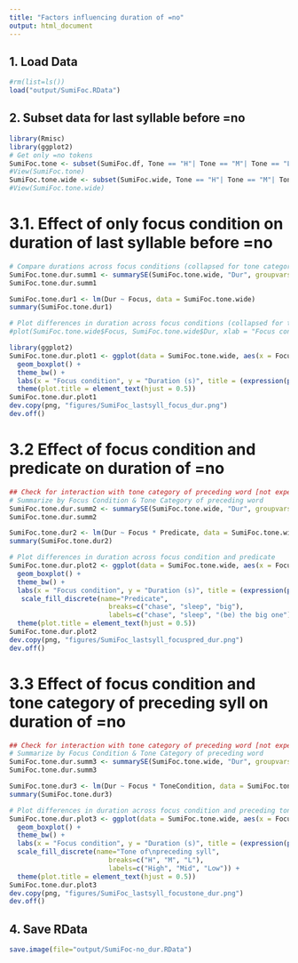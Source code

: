 ```yaml
---
title: "Factors influencing duration of =no"
output: html_document
---
```


## 1. Load Data
```r
#rm(list=ls())
load("output/SumiFoc.RData")
```

## 2. Subset data for last syllable before =no
```r
library(Rmisc)
library(ggplot2)
# Get only =no tokens
SumiFoc.tone <- subset(SumiFoc.df, Tone == "H"| Tone == "M"| Tone == "L")
#View(SumiFoc.tone)
SumiFoc.tone.wide <- subset(SumiFoc.wide, Tone == "H"| Tone == "M"| Tone == "L")
#View(SumiFoc.tone.wide)
```

# 3.1. Effect of only focus condition on duration of last syllable before =no
```r
# Compare durations across focus conditions (collapsed for tone category)
SumiFoc.tone.dur.summ1 <- summarySE(SumiFoc.tone.wide, "Dur", groupvars = "Focus", na.rm = TRUE)
SumiFoc.tone.dur.summ1

SumiFoc.tone.dur1 <- lm(Dur ~ Focus, data = SumiFoc.tone.wide)
summary(SumiFoc.tone.dur1)

# Plot differences in duration across focus conditions (collapsed for tone category)
#plot(SumiFoc.tone.wide$Focus, SumiFoc.tone.wide$Dur, xlab = "Focus condition", ylab = "Duration (ms)", main = expression(paste("Duration of ", italic("=no"), " by focus condition")))

library(ggplot2)
SumiFoc.tone.dur.plot1 <- ggplot(data = SumiFoc.tone.wide, aes(x = Focus, fill = Focus, y = Dur)) +
  geom_boxplot() +
  theme_bw() +
  labs(x = "Focus condition", y = "Duration (s)", title = (expression(paste("Duration of syllable preceding ", italic("=no"), ", by focus condition")))) +
  theme(plot.title = element_text(hjust = 0.5))
SumiFoc.tone.dur.plot1
dev.copy(png, "figures/SumiFoc_lastsyll_focus_dur.png")
dev.off()
```

# 3.2 Effect of focus condition and predicate on duration of =no
```r
## Check for interaction with tone category of preceding word [not expected]
# Summarize by Focus Condition & Tone Category of preceding word
SumiFoc.tone.dur.summ2 <- summarySE(SumiFoc.tone.wide, "Dur", groupvars = c("Focus", "Predicate"), na.rm = TRUE)
SumiFoc.tone.dur.summ2

SumiFoc.tone.dur2 <- lm(Dur ~ Focus * Predicate, data = SumiFoc.tone.wide)
summary(SumiFoc.tone.dur2)

# Plot differences in duration across focus condition and predicate
SumiFoc.tone.dur.plot2 <- ggplot(data = SumiFoc.tone.wide, aes(x = Focus, fill = Predicate,  y = Dur)) +
  geom_boxplot() +
  theme_bw() +
  labs(x = "Focus condition", y = "Duration (s)", title = (expression(paste("Duration of syllable preceding ", italic("=no"), ", by focus condition and predicate")))) +
   scale_fill_discrete(name="Predicate",
                         breaks=c("chase", "sleep", "big"),
                         labels=c("chase", "sleep", "(be) the big one")) +
  theme(plot.title = element_text(hjust = 0.5))
SumiFoc.tone.dur.plot2
dev.copy(png, "figures/SumiFoc_lastsyll_focuspred_dur.png")
dev.off()
```

# 3.3 Effect of focus condition and tone category of preceding syll on duration of =no
```r
## Check for interaction with tone category of preceding word [not expected]
# Summarize by Focus Condition & Tone Category of preceding word
SumiFoc.tone.dur.summ3 <- summarySE(SumiFoc.tone.wide, "Dur", groupvars = c("Focus", "ToneCondition"), na.rm = TRUE)
SumiFoc.tone.dur.summ3

SumiFoc.tone.dur3 <- lm(Dur ~ Focus * ToneCondition, data = SumiFoc.tone.wide)
summary(SumiFoc.tone.dur3)

# Plot differences in duration across focus condition and preceding tone category
SumiFoc.tone.dur.plot3 <- ggplot(data = SumiFoc.tone.wide, aes(x = Focus, fill = ToneCondition,  y = Dur)) +
  geom_boxplot() +
  theme_bw() +
  labs(x = "Focus condition", y = "Duration (s)", title = (expression(paste("Duration of syllable preceding ", italic("=no"), ", by focus condition and tone category of preceding syllable")))) +
  scale_fill_discrete(name="Tone of\npreceding syll",
                         breaks=c("H", "M", "L"),
                         labels=c("High", "Mid", "Low")) +
  theme(plot.title = element_text(hjust = 0.5))
SumiFoc.tone.dur.plot3
dev.copy(png, "figures/SumiFoc_lastsyll_focustone_dur.png")
dev.off()
```

## 4. Save RData
```r
save.image(file="output/SumiFoc-no_dur.RData")
```
